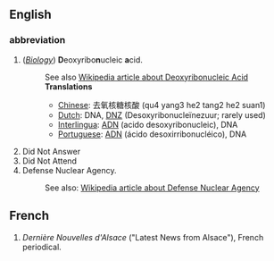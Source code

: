 ==English==
===abbreviation===
#(''[[w:Biology|Biology]]'') '''D'''eoxyribo'''n'''ucleic '''a'''cid.
#: See also [[w:DNA|Wikipedia article about Deoxyribonucleic Acid]]
#:'''Translations'''
#:*[[Chinese]]: 去氧核糖核酸 (qu4 yang3 he2 tang2 he2 suan1)
#:*[[Dutch]]: DNA, [[DNZ]] (Desoxyribonucleïnezuur; rarely used)
#:*[[Interlingua]]: [[ADN]] (acido desoxyribonucleic), DNA
#:*[[Portuguese]]: [[ADN]] (ácido desoxirribonucléico), DNA
# Did Not Answer
# Did Not Attend
# Defense Nuclear Agency. 
#: See also: [[w:Defense Nuclear Agency|Wikipedia article about Defense Nuclear Agency]]

==French==
#''Dernière Nouvelles d'Alsace'' ("Latest News from Alsace"), French periodical.